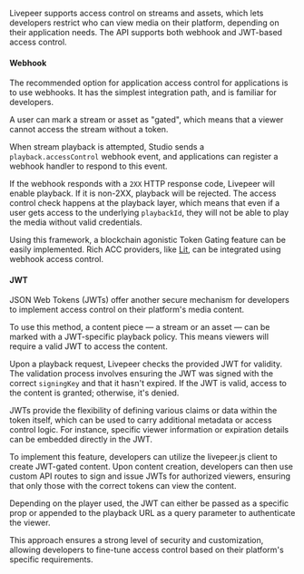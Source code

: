 Livepeer supports access control on streams and assets, which lets developers restrict who can view media on their platform, depending on their application needs.
The API supports both webhook and JWT-based access control.

#### Webhook

The recommended option for application access control for applications is to use webhooks.
It has the simplest integration path, and is familiar for developers.

A user can mark a stream or asset as "gated", which means that a viewer cannot access the stream without a token.

When stream playback is attempted, Studio sends a `playback.accessControl` webhook event, and applications can register a webhook handler to respond to this event.

If the webhook responds with a `2XX` HTTP response code, Livepeer will enable playback. If it is non-2XX, playback will be rejected.
The access control check happens at the playback layer, which means that even if a user gets access to the underlying `playbackId`,
they will not be able to play the media without valid credentials.

Using this framework, a blockchain agonistic Token Gating feature can be easily implemented. Rich ACC
providers, like [Lit](https://litprotocol.com/), can be integrated using webhook access control.

#### JWT

JSON Web Tokens (JWTs) offer another secure mechanism for developers to implement access control on their platform's media content.

To use this method, a content piece — a stream or an asset — can be marked with a JWT-specific playback policy. This means viewers will require a valid JWT to access the content.

Upon a playback request, Livepeer checks the provided JWT for validity. The validation process involves ensuring the JWT was signed with the correct `signingKey` and that it hasn't expired. If the JWT is valid, access to the content is granted; otherwise, it's denied.

JWTs provide the flexibility of defining various claims or data within the token itself, which can be used to carry additional metadata or access control logic. For instance, specific viewer information or expiration details can be embedded directly in the JWT.

To implement this feature, developers can utilize the livepeer.js client to create JWT-gated content. Upon content creation, developers can then use custom API routes to sign and issue JWTs for authorized viewers, ensuring that only those with the correct tokens can view the content.

Depending on the player used, the JWT can either be passed as a specific prop or appended to the playback URL as a query parameter to authenticate the viewer.

This approach ensures a strong level of security and customization, allowing developers to fine-tune access control based on their platform's specific requirements.